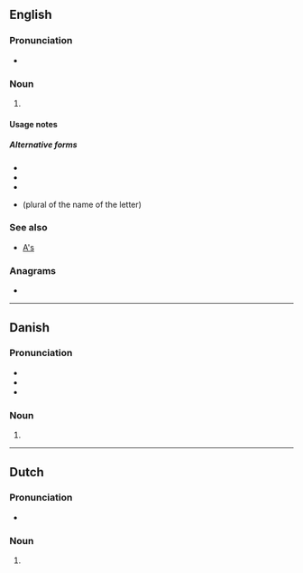 {{also|Appendix:Variations of "as"}}
==English==

===Pronunciation===
* {{IPA|en|/ˈeɪz/}}

===Noun===
{{head|en|noun form}}

# {{plural of|en|a|the letter a}}

====Usage notes====
{{U:en:plurals of letters}}

=====Alternative forms=====
* {{l|en|A's}}
* {{l|en|As}}
* {{l|en|as}}
* {{l|en|aes}} (plural of the name of the letter)

===See also===
* [[A's]]

===Anagrams===
* {{anagrams|en|a=as|S&A|S. A.|S.A.|SA|Sa|s.a.}}

----

==Danish==

===Pronunciation===
* {{IPA|da|/æːs/|[ˈæːs]}}
* {{rhymes|da|æːs|s=1}}
* {{audio|da|Da-cph-a&#39;s-letter.ogg|Audio (Copenhagen)}}

===Noun===
{{head|da|noun form}}

# {{inflection of|da|a||indef|gen|s}}

----

==Dutch==

===Pronunciation===
* {{audio|nl|Nl-a's.ogg|Audio}}

===Noun===
{{head|nl|noun form}}

# {{nl-noun form of|pl|a}}